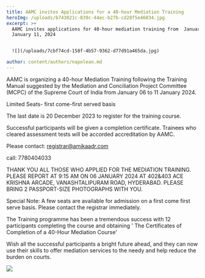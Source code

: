 ```yaml
---
title: AAMC invites Applications for a 40-hour Mediation Training
heroImg: /uploads/b743021c-839c-44ec-b27b-cd28f5e46034.jpg
excerpt: >+
  AAMC invites applications for 40-hour mediation training from  January 6 to
  January 11, 2024


  ![](/uploads/7cbf74cd-158f-4b57-9362-d77d91a465da.jpg)

author: content/authors/napolean.md
---
```


AAMC is organizing a 40-hour Mediation Training following the Training Manual suggested by the Mediation and Conciliation Project Committee (MCPC)  of the Supreme Court of India from January 06 to 11 January 2024.&#x20;

Limited Seats- first come-first served basis

The last date is 20 December 2023 to register for the training course.&#x20;

Successful participants will be given a completion certificate. Trainees who cleared assessment tests will be accorded accreditation by AAMC.

Please contact: registrar@amikaadr.com

call: 7780404033

THANK YOU ALL THOSE WHO APPLIED FOR THE MEDIATION TRAINING. PLEASE REPORT AT 9:15 AM  ON 06 JANUARY 2024   AT 402&403 ACE KRISHNA ARCADE, VANASHTALIPURAM ROAD, HYDERABAD. PLEASE BRING 2 PASSPORT-SIZE PHOTOGRAPHS WITH YOU.

Special Note: A few seats are available for admission on a first come first serve basis. Please contact the registrar immediately.

The Training programme has been a tremendous success with 12 participants completing the course and obtaining ' The Certificates of Completion of a 40-Hour Mediation Course'&#x20;

Wish all the successful participants a bright future ahead, and they can now use their skills to offer mediation services to the needy and help reduce the burden on courts.

![](/uploads/0aac502e-090b-4b34-9212-663c5a040af4.jpg)

